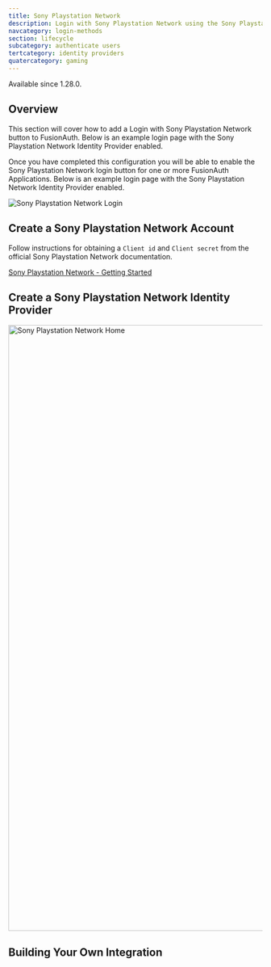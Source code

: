 ```yaml
---
title: Sony Playstation Network
description: Login with Sony Playstation Network using the Sony Playstation Network Identity Provider
navcategory: login-methods
section: lifecycle
subcategory: authenticate users
tertcategory: identity providers
quatercategory: gaming
---
```


<AdvancedEditionBlurb />

<Aside type="version">
Available since 1.28.0.
</Aside>

## Overview

This section will cover how to add a Login with Sony Playstation Network button to FusionAuth. Below is an example login page with the Sony Playstation Network Identity Provider enabled.

Once you have completed this configuration you will be able to enable the Sony Playstation Network login button for one or more FusionAuth Applications. Below is an example login page with the Sony Playstation Network Identity Provider enabled.

<img src="/img/docs/lifecycle/authenticate-users/identity-providers/gaming/login-playstation.png" alt="Sony Playstation Network Login"  />

## Create a Sony Playstation Network Account

Follow instructions for obtaining a `Client id` and `Client secret` from the official Sony Playstation Network documentation.

[Sony Playstation Network - Getting Started](https://partners.playstation.net/)

## Create a Sony Playstation Network Identity Provider

<IdpApplicationConfiguration identity_provider="Sony Playstation Network" />

<img src="/img/docs/lifecycle/authenticate-users/identity-providers/gaming/identity-provider-playstation-add.png" alt="Sony Playstation Network Home" width="1200" />

<IdpFormFields getStartedHref="https://partners.playstation.net/"
               getStartedText="Sony Playstation Network - Getting Started"
               idp="Sony Playstation Network"
               linkingStrategy="Create a pending link" />

## Building Your Own Integration

<LoginApiIntegration apiRef="/docs/apis/identity-providers/sonypsn#complete-the-propsidp_display_name-login" />
